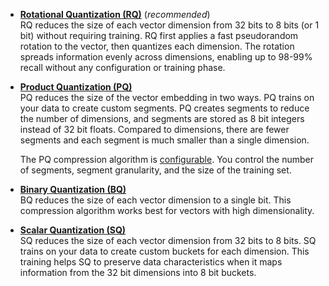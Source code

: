 - **[Rotational Quantization (RQ)](/weaviate/configuration/compression/rq-compression)** (_recommended_)  
  RQ reduces the size of each vector dimension from 32 bits to 8 bits (or 1 bit) without requiring training. RQ first applies a fast pseudorandom rotation to the vector, then quantizes each dimension. The rotation spreads information evenly across dimensions, enabling up to 98-99% recall without any configuration or training phase.

- **[Product Quantization (PQ)](/weaviate/configuration/compression/pq-compression)**  
  PQ reduces the size of the vector embedding in two ways. PQ trains on your data to create custom segments. PQ creates segments to reduce the number of dimensions, and segments are stored as 8 bit integers instead of 32 bit floats. Compared to dimensions, there are fewer segments and each segment is much smaller than a single dimension.

  The PQ compression algorithm is [configurable](/weaviate/config-refs/indexing/vector-index#pq-parameters). You control the number of segments, segment granularity, and the size of the training set.

- **[Binary Quantization (BQ)](/weaviate/configuration/compression/bq-compression)**  
  BQ reduces the size of each vector dimension to a single bit. This compression algorithm works best for vectors with high dimensionality.

- **[Scalar Quantization (SQ)](/weaviate/configuration/compression/sq-compression)**  
  SQ reduces the size of each vector dimension from 32 bits to 8 bits. SQ trains on your data to create custom buckets for each dimension. This training helps SQ to preserve data characteristics when it maps information from the 32 bit dimensions into 8 bit buckets.
